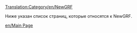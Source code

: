 [[Translation:Category/en/NewGRF]]

Ниже указан список страниц, которые относятся к NewGRF.
{{ru/Navbox NewGRF}}

[[en/Main Page]]